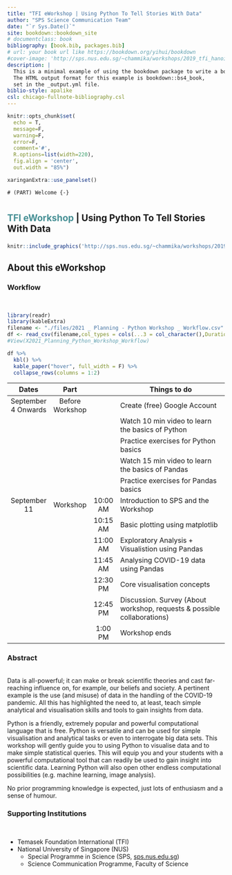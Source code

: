 ```yaml
--- 
title: "TFI eWorkshop | Using Python To Tell Stories With Data"
author: "SPS Science Communication Team"
date: "`r Sys.Date()`"
site: bookdown::bookdown_site
# documentclass: book
bibliography: [book.bib, packages.bib]
# url: your book url like https://bookdown.org/yihui/bookdown
#cover-image: 'http://sps.nus.edu.sg/~chammika/workshops/2019_tfi_hanoi/img/sps_all-2017-edited.jpg'
description: |
  This is a minimal example of using the bookdown package to write a book.
  The HTML output format for this example is bookdown::bs4_book,
  set in the _output.yml file.
biblio-style: apalike
csl: chicago-fullnote-bibliography.csl
---
```


```r
knitr::opts_chunk$set(
  echo = T, 
  message=F, 
  warning=F, 
  error=F, 
  comment='#', 
  R.options=list(width=220),
  fig.align = 'center',
  out.width = "85%")

xaringanExtra::use_panelset()
```

`# (PART) Welcome {-}`

# {.unnumbered}

<style>
.front-title{
font-size:1.5em;
font-weight: bold;
}
</style>

<div class="front-title">
<span style="color:#096B72;opacity:.75;">TFI eWorkshop </span> | Using Python To Tell Stories With Data
</div>

```r
knitr::include_graphics('http://sps.nus.edu.sg/~chammika/workshops/2019_tfi_hanoi/img/sps_all-2017-edited.jpg')
```


## About this eWorkshop {.unnumbered .panelset}



### Workflow {.unnumbered}
<br>


```r
library(readr)
library(kableExtra)
filename <- "./files/2021 _ Planning - Python Workshop _ Workflow.csv"
df <- read_csv(filename,col_types = cols(...3 = col_character(),Duration = col_skip()),na = "empty")
#View(X2021_Planning_Python_Workshop_Workflow)

df %>%
  kbl() %>%
  kable_paper("hover", full_width = F) %>%
  collapse_rows(columns = 1:2)
```

<style>
.table >  {font-size:.75em;border-collapse:collapse;}
.table > thead {color:#096B72;}
.table > tbody  tr:nth-child(even) {background-color: rgb(0,0,0,.025);}
.table > tbody  tr:nth-child(1)  {border-top:2px solid rgb(0,0,0,.5) !important;}
.table > tbody  tr:nth-child(5)  {border-bottom:2px solid rgb(0,0,0,.5);}
.table > tbody  tr:nth-child(12)  {border-bottom:2px solid rgb(0,0,0,.5);}
</style>

<div class="front-table">

|        Dates        |      Part       |          | Things to do                                                 |
| :-----------------: | :-------------: | :------------: | ------------------------------------------------------------ |
| September 4 Onwards | Before Workshop |          | Create (free) Google Account                                 |
|                     |                 |          | Watch 10 min video to learn the basics of Python             |
|                     |                 |          | Practice exercises for Python basics                         |
|                     |                 |          | Watch 15 min video to learn the basics of Pandas             |
|                     |                 |          | Practice exercises for Pandas basics                         |
|    September 11     |    Workshop     | 10:00 AM | Introduction to SPS and the Workshop                         |
|                     |                 | 10:15 AM | Basic plotting using matplotlib                              |
|                     |                 | 11:00 AM | Exploratory Analysis + Visualistion using Pandas             |
|                     |                 | 11:45 AM | Analysing COVID-19 data using Pandas                         |
|                     |                 | 12:30 PM | Core visualisation concepts                                  |
|                     |                 | 12:45 PM | Discussion. Survey (About workshop, requests & possible collaborations) |
|                     |                 | 1:00 PM  | Workshop ends                                                |

</div>

### Abstract {.unnumbered}
<br>
Data is all-powerful; it can make or break scientific theories and cast far-reaching influence on, for example, our beliefs and society. A pertinent example is the use (and misuse) of data in the handling of the COVID-19 pandemic. All this has highlighted the need to, at least, teach simple analytical and visualisation skills and tools to gain insights from data.

Python is a friendly, extremely popular and powerful computational language that is free. Python is versatile and can be used for simple visualisation and analytical tasks or even to interrogate big data sets.  This workshop will gently guide you to using Python to visualise data and to make simple statistical queries. This will equip you and your students with a powerful computational tool that can readily be used to gain insight into scientific data. Learning Python will also open other endless computational possibilities (e.g. machine learning, image analysis).

No prior programming knowledge is expected, just lots of enthusiasm and a sense of humour.

### Supporting Institutions  {.unnumbered}
<br>

 - Temasek Foundation International (TFI)
 - National University of Singapore (NUS)
    - Special Programme in Science (SPS, [sps.nus.edu.sg](http://sps.nus.edu.sg))
    - Science Communication Programme, Faculty of Science

